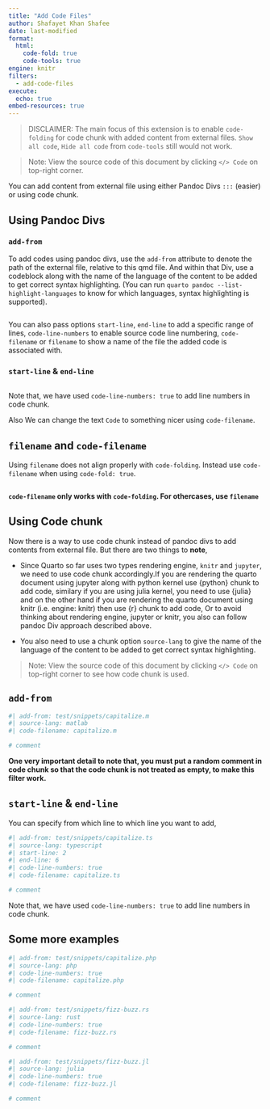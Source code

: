 ```yaml
---
title: "Add Code Files"
author: Shafayet Khan Shafee
date: last-modified
format:
  html: 
    code-fold: true
    code-tools: true
engine: knitr
filters:
  - add-code-files
execute: 
  echo: true
embed-resources: true
---
```



> DISCLAIMER: The main focus of this extension is to enable `code-folding` for code chunk with added content from external files. `Show all code`, `Hide all code` from `code-tools` still would not work.

> Note: View the source code of this document by clicking `</> Code` on top-right corner.

You can add content from external file using either Pandoc Divs `:::` (easier) or using code chunk.


## Using Pandoc Divs

### `add-from`

To add codes using pandoc divs, use the `add-from` attribute to denote the path of the external file, relative to this qmd file. And within that Div, use a codeblock along with the name of the language of the content to be added to get correct syntax highlighting. (You can run `quarto pandoc --list-highlight-languages` to know for which languages, syntax highlighting is supported).


::: {add-from=test/snippets/HelloWorld.java}

```.java
```

:::

You can also pass options `start-line`, `end-line` to add a specific range of lines, `code-line-numbers` to enable source code line numbering, `code-filename` or `filename` to show a name of the file the added code is associated with.


### `start-line` & `end-line`

::: {add-from=test/snippets/HelloWorld.elm start-line=3 end-line=6 code-line-numbers=true}

```.elm
```

:::

Note that, we have used `code-line-numbers: true` to add line numbers in code chunk.

Also We can change the text `Code` to something nicer using `code-filename`.

## `filename` and `code-filename`

Using `filename` does not align properly with `code-folding`. Instead use `code-filename` when using `code-fold: true`.


::: {add-from=test/snippets/hello-world.adb code-line-numbers="true" code-filename=hello-world.adb}

```.ada
```

:::

**`code-filename` only works with `code-folding`. For othercases, use `filename`**



## Using Code chunk

Now there is a way to use code chunk instead of pandoc divs to add contents from external file. But there are two things to **note**,

- Since Quarto so far uses two types rendering engine, `knitr` and `jupyter`, we need to use code chunk accordingly.If you are rendering the quarto document using jupyter along with python kernel use {python} chunk to add code, similary if you are using julia kernel, you need to use {julia} and on the other hand if you are rendering the quarto document using knitr (i.e. engine: knitr) then use {r} chunk to add code, Or to avoid thinking about rendering engine, jupyter or knitr, you also can follow pandoc Div approach described above.

- You also need to use a chunk option `source-lang` to give the name of the language of the content to be added to get correct syntax highlighting.


> Note: View the source code of this document by clicking `</> Code` on top-right corner to see how code chunk is used.


## `add-from`

```r
#| add-from: test/snippets/capitalize.m
#| source-lang: matlab
#| code-filename: capitalize.m

# comment
```

**One very important detail to note that, you must put a random comment in code chunk so that the code chunk is not treated as empty, to make this filter work.**

## `start-line` & `end-line`

You can specify from which line to which line you want to add,


```r
#| add-from: test/snippets/capitalize.ts
#| source-lang: typescript
#| start-line: 2
#| end-line: 6
#| code-line-numbers: true
#| code-filename: capitalize.ts

# comment
```

Note that, we have used `code-line-numbers: true` to add line numbers in code chunk.


## Some more examples


```r
#| add-from: test/snippets/capitalize.php
#| source-lang: php
#| code-line-numbers: true
#| code-filename: capitalize.php

# comment
```


```r
#| add-from: test/snippets/fizz-buzz.rs
#| source-lang: rust
#| code-line-numbers: true
#| code-filename: fizz-buzz.rs

# comment
```


```r
#| add-from: test/snippets/fizz-buzz.jl
#| source-lang: julia
#| code-line-numbers: true
#| code-filename: fizz-buzz.jl

# comment
```
